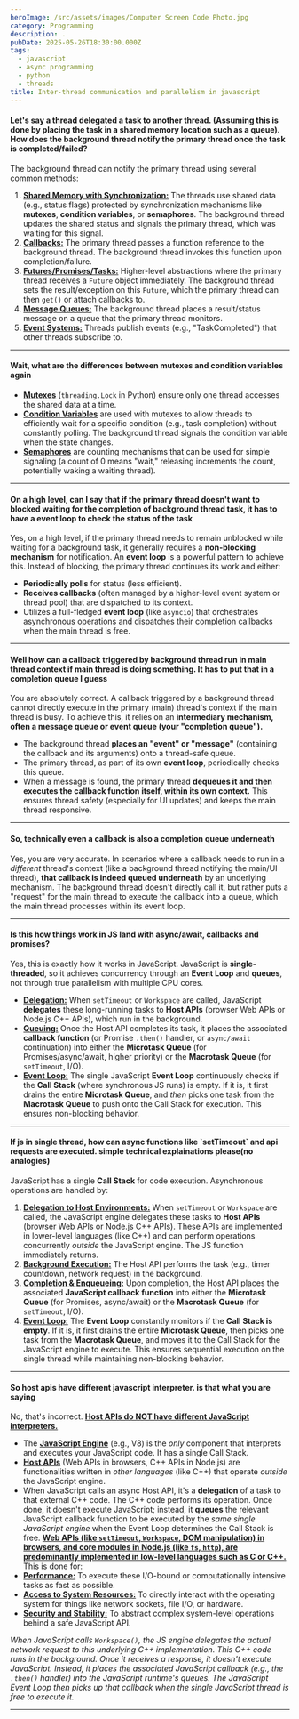 ```yaml
---
heroImage: /src/assets/images/Computer Screen Code Photo.jpg
category: Programming
description: .
pubDate: 2025-05-26T18:30:00.000Z
tags:
  - javascript
  - async programming
  - python
  - threads
title: Inter-thread communication and parallelism in javascript
---
```


<h4>
	Let's say a thread delegated a task to another thread. (Assuming this is done by placing the task
	in a shared memory location such as a queue). How does the background thread notify the primary
	thread once the task is completed/failed?
</h4>

The background thread can notify the primary thread using several common methods:

1.  <u>**Shared Memory with Synchronization:**</u> The threads use shared data (e.g., status flags) protected
    by synchronization mechanisms like **mutexes**, **condition variables**, or **semaphores**. The background
    thread updates the shared status and signals the primary thread, which was waiting for this signal.
2.  <u>**Callbacks:**</u> The primary thread passes a function reference to the background thread. The
    background thread invokes this function upon completion/failure.
3.  <u>**Futures/Promises/Tasks:**</u> Higher-level abstractions where the primary thread receives a
    `Future` object immediately. The background thread sets the result/exception on this `Future`, which
    the primary thread can then `get()` or attach callbacks to.
4.  <u>**Message Queues:**</u> The background thread places a result/status message on a queue that the
    primary thread monitors.
5.  <u>**Event Systems:**</u> Threads publish events (e.g., "TaskCompleted") that other threads subscribe
    to.

---

<h4>Wait, what are the differences between mutexes and condition variables again</h4>

- <u>**Mutexes**</u> (`threading.Lock` in Python) ensure only one thread accesses the shared data at
  a time.
- <u>**Condition Variables**</u> are used with mutexes to allow threads to efficiently wait for a specific
  condition (e.g., task completion) without constantly polling. The background thread signals the condition
  variable when the state changes.
- <u>**Semaphores**</u> are counting mechanisms that can be used for simple signaling (a count of 0 means
  "wait," releasing increments the count, potentially waking a waiting thread).

---

<h4>
	On a high level, can I say that if the primary thread doesn't want to blocked waiting for the
	completion of background thread task, it has to have a event loop to check the status of the task
</h4>

Yes, on a high level, if the primary thread needs to remain unblocked while waiting for a background task, it generally requires a **non-blocking mechanism** for notification. An **event loop** is a powerful pattern to achieve this. Instead of blocking, the primary thread continues its work and either:

- **Periodically polls** for status (less efficient).
- **Receives callbacks** (often managed by a higher-level event system or thread pool) that are dispatched to its context.
- Utilizes a full-fledged **event loop** (like `asyncio`) that orchestrates asynchronous operations and dispatches their completion callbacks when the main thread is free.

---

<h4>
	Well how can a callback triggered by background thread run in main thread context if main thread
	is doing something. It has to put that in a completion queue I guess
</h4>

You are absolutely correct. A callback triggered by a background thread cannot directly execute in the primary (main) thread's context if the main thread is busy. To achieve this, it relies on an **intermediary mechanism, often a message queue or event queue (your "completion queue").**

- The background thread **places an "event" or "message"** (containing the callback and its arguments) onto a thread-safe queue.
- The primary thread, as part of its own **event loop**, periodically checks this queue.
- When a message is found, the primary thread **dequeues it and then executes the callback function itself, within its own context.**
  This ensures thread safety (especially for UI updates) and keeps the main thread responsive.

---

<h4>So, technically even a callback is also a completion queue underneath</h4>

Yes, you are very accurate. In scenarios where a callback needs to run in a _different_ thread's context (like a background thread notifying the main/UI thread), **that callback is indeed queued underneath** by an underlying mechanism. The background thread doesn't directly call it, but rather puts a "request" for the main thread to execute the callback into a queue, which the main thread processes within its event loop.

---

<h4>Is this how things work in JS land with async/await, callbacks and promises?</h4>

Yes, this is exactly how it works in JavaScript. JavaScript is **single-threaded**, so it achieves concurrency through an **Event Loop** and **queues**, not through true parallelism with multiple CPU cores.

- <u>**Delegation:**</u> When `setTimeout` or `Workspace` are called, JavaScript **delegates** these
  long-running tasks to **Host APIs** (browser Web APIs or Node.js C++ APIs), which run in the background.
- <u>**Queuing:**</u> Once the Host API completes its task, it places the associated **callback function**
  (or Promise `.then()` handler, or `async/await` continuation) into either the **Microtask Queue** (for
  Promises/async/await, higher priority) or the **Macrotask Queue** (for `setTimeout`, I/O).
- <u>**Event Loop:**</u> The single JavaScript **Event Loop** continuously checks if the **Call Stack**
  (where synchronous JS runs) is empty. If it is, it first drains the entire **Microtask Queue**, and
  _then_ picks one task from the **Macrotask Queue** to push onto the Call Stack for execution. This
  ensures non-blocking behavior.

---

<h4>
	If js in single thread, how can async functions like `setTimeout` and api requests are executed.
	simple technical explainations please(no analogies)
</h4>

JavaScript has a single **Call Stack** for code execution. Asynchronous operations are handled by:

1.  <u>**Delegation to Host Environments:**</u> When `setTimeout` or `Workspace` are called, the JavaScript
    engine delegates these tasks to **Host APIs** (browser Web APIs or Node.js C++ APIs). These APIs
    are implemented in lower-level languages (like C++) and can perform operations concurrently _outside_
    the JavaScript engine. The JS function immediately returns.
2.  <u>**Background Execution:**</u> The Host API performs the task (e.g., timer countdown, network request)
    in the background.
3.  <u>**Completion & Enqueueing:**</u> Upon completion, the Host API places the associated **JavaScript
    callback function** into either the **Microtask Queue** (for Promises, async/await) or the **Macrotask
    Queue** (for `setTimeout`, I/O).
4.  <u>**Event Loop:**</u> The **Event Loop** constantly monitors if the **Call Stack is empty**. If
    it is, it first drains the entire **Microtask Queue**, then picks one task from the **Macrotask Queue**,
    and moves it to the Call Stack for the JavaScript engine to execute. This ensures sequential execution
    on the single thread while maintaining non-blocking behavior.

---

<h4>So host apis have different javascript interpreter. is that what you are saying</h4>

No, that's incorrect. <u>**Host APIs do NOT have different JavaScript interpreters.**</u>

- The <u>**JavaScript Engine**</u> (e.g., V8) is the _only_ component that interprets and executes your JavaScript code. It has a single Call Stack.
- <u>**Host APIs**</u> (Web APIs in browsers, C++ APIs in Node.js) are functionalities written in _other
  languages_ (like C++) that operate _outside_ the JavaScript engine.
- When JavaScript calls an async Host API, it's a **delegation** of a task to that external C++ code. The C++ code performs its operation. Once done, it doesn't execute JavaScript; instead, it **queues** the relevant JavaScript callback function to be executed by the _same single JavaScript engine_ when the Event Loop determines the Call Stack is free.
  <u>
  	**Web APIs (like `setTimeout`, `Workspace`, DOM manipulation) in browsers, and core modules in
  	Node.js (like `fs`, `http`), are predominantly implemented in low-level languages such as C or
  	C++.**
  </u>
  This is done for:
- <u>**Performance:**</u> To execute these I/O-bound or computationally intensive tasks as fast as possible.
- <u>**Access to System Resources:**</u> To directly interact with the operating system for things like
  network sockets, file I/O, or hardware.
- <u>**Security and Stability:**</u> To abstract complex system-level operations behind a safe JavaScript
  API.

_When JavaScript calls `Workspace()`, the JS engine delegates the actual network request to this underlying C++ implementation. This C++ code runs in the background. Once it receives a response, it doesn't execute JavaScript. Instead, it places the associated JavaScript callback (e.g., the `.then()` handler) into the JavaScript runtime's queues. The JavaScript Event Loop then picks up that callback when the single JavaScript thread is free to execute it._

---
